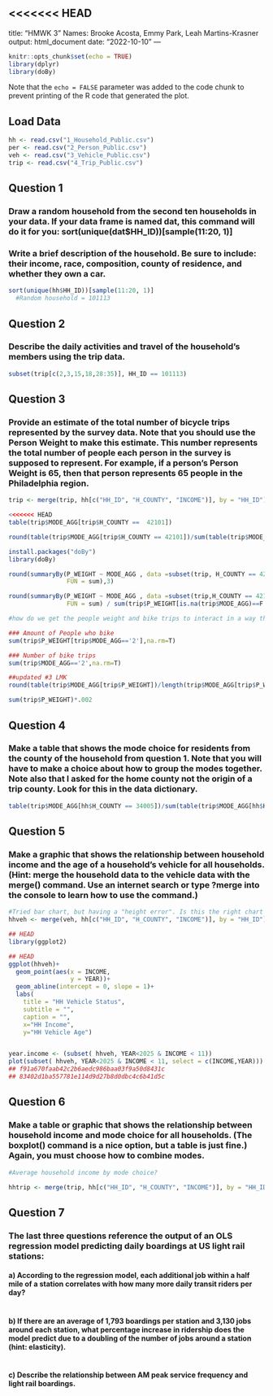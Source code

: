 <<<<<<< HEAD
---
title: "HMWK 3"
Names: Brooke Acosta, Emmy Park, Leah Martins-Krasner
output: html_document
date: "2022-10-10"
---

```r
knitr::opts_chunk$set(echo = TRUE)
library(dplyr)
library(doBy)
```

Note that the `echo = FALSE` parameter was added to the code chunk to prevent printing of the R code that generated the plot.

## Load Data
```r
hh <- read.csv("1_Household_Public.csv")
per <- read.csv("2_Person_Public.csv")
veh <- read.csv("3_Vehicle_Public.csv")
trip <- read.csv("4_Trip_Public.csv")
```

## Question 1
### Draw a random household from the second ten households in your data. If your data frame is named dat, this command will do it for you: sort(unique(dat$HH_ID))[sample(11:20, 1)]
### Write a brief description of the household. Be sure to include: their income, race, composition, county of residence, and whether they own a car.

```r
sort(unique(hh$HH_ID))[sample(11:20, 1)]
  #Random household = 101113
```

## Question 2
### Describe the daily activities and travel of the household’s members using the trip data.
```r
subset(trip[c(2,3,15,18,28:35)], HH_ID == 101113)
```

## Question 3
### Provide an estimate of the total number of bicycle trips represented by the survey data. Note that you should use the Person Weight to make this estimate. This number represents the total number of people each person in the survey is supposed to represent. For example, if a person’s Person Weight is 65, then that person represents 65 people in the Philadelphia region.

```r

trip <- merge(trip, hh[c("HH_ID", "H_COUNTY", "INCOME")], by = "HH_ID")

<<<<<<< HEAD
table(trip$MODE_AGG[trip$H_COUNTY ==  42101]) 

round(table(trip$MODE_AGG[trip$H_COUNTY == 42101])/sum(table(trip$MODE_AGG[trip$H_COUNTY == 42101])), 3)

install.packages("doBy")
library(doBy)

round(summaryBy(P_WEIGHT ~ MODE_AGG , data =subset(trip, H_COUNTY == 42101), 
                FUN = sum),3) 

round(summaryBy(P_WEIGHT ~ MODE_AGG , data =subset(trip,H_COUNTY == 42101), 
                FUN = sum) / sum(trip$P_WEIGHT[is.na(trip$MODE_AGG)==F & trip$H_COUNTY == 42101]),3) 

#how do we get the people weight and bike trips to interact in a way that makes sense? Just multiplying sum of person weight of bike by number of bike trips gives >77 million

### Amount of People who bike
sum(trip$P_WEIGHT[trip$MODE_AGG=='2'],na.rm=T)

### Number of bike trips
sum(trip$MODE_AGG=='2',na.rm=T)

##updated #3 LMK
round(table(trip$MODE_AGG[trip$P_WEIGHT])/length(trip$MODE_AGG[trip$P_WEIGHT]), 3)

sum(trip$P_WEIGHT)*.002


```

## Question 4 
### Make a table that shows the mode choice for residents from the county of the household from question 1. Note that you will have to make a choice about how to group the modes together. Note also that I asked for the home county not the origin of a trip county. Look for this in the data dictionary. 
```r
table(trip$MODE_AGG[hh$H_COUNTY == 34005])/sum(table(trip$MODE_AGG[hh$H_COUNTY == 34005]))*100

```

## Question 5 
### Make a graphic that shows the relationship between household income and the age of a household’s vehicle for all households. (Hint: merge the household data to the vehicle data with the merge() command. Use an internet search or type ?merge into the console to learn how to use the command.)

```r
#Tried bar chart, but having a "height error". Is this the right chart to show this info?
hhveh <- merge(veh, hh[c("HH_ID", "H_COUNTY", "INCOME")], by = "HH_ID")

## HEAD
library(ggplot2)

## HEAD
ggplot(hhveh)+
  geom_point(aes(x = INCOME, 
                 y = YEAR))+
  geom_abline(intercept = 0, slope = 1)+
  labs(
    title = "HH Vehicle Status",
    subtitle = "",
    caption = "",
    x="HH Income", 
    y="HH Vehicle Age")


year.income <- (subset( hhveh, YEAR<2025 & INCOME < 11))
plot(subset( hhveh, YEAR<2025 & INCOME < 11, select = c(INCOME,YEAR)))
## f91a670faab42c2b6aedc986baa03f9a50d8431c
## 83402d1ba557781e114d9d27b8d0dbc4c6b41d5c
```

## Question 6 
### Make a table or graphic that shows the relationship between household income and mode choice for all households. (The boxplot() command is a nice option, but a table is just fine.) Again, you must choose how to combine modes.

```r
#Average household income by mode choice?

hhtrip <- merge(trip, hh[c("HH_ID", "H_COUNTY", "INCOME")], by = "HH_ID")

```

## Question 7 
### The last three questions reference the output of an OLS regression model predicting daily boardings at US light rail stations:
#### a) According to the regression model, each additional job within a half mile of a station correlates with how many more daily transit riders per day?	

```r

```

#### b) If there are an average of 1,793 boardings per station and 3,130 jobs around each station, what percentage increase in ridership does the model predict due to a doubling of the number of jobs around a station (hint: elasticity).

```r

```

#### c) Describe the relationship between AM peak service frequency and light rail boardings.

```r

```


